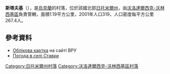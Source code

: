 {{coord|50|37|58|N|28|15|28|E|scale:30000|display=title}}

'''斯塔夫基'''（{{lang-uk|Ставки}}），是[[烏克蘭|烏克蘭]]的村落，位於該國北部[[日托米爾州|日托米爾州]]，由[[沃洛達爾西克-沃林西基區|沃洛達爾西克-沃林西基區]]負責管轄，面積1.19平方公里，2001年人口319，人口密度每平方公里267.4人。

==參考資料==
* [http://w1.c1.rada.gov.ua/pls/z7503/A005?rdat1=09.05.2015&rf7571=8960 Облікова картка] на сайті ВРУ
* [http://weather.in.ua/ua/zhitomirskaja/24750 Погода в селі Ставки] {{Wayback|url=http://weather.in.ua/ua/zhitomirskaja/24750 |date=20111219151104 }}

{{DEFAULTSORT:Ставки}}
[[Category:日托米爾州村落|Category:日托米爾州村落]]
[[Category:沃洛達爾西克-沃林西基區村落|Category:沃洛達爾西克-沃林西基區村落]]


{{Zhytomyr-geo-stub}}